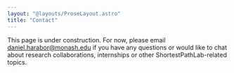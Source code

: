 ```yaml
---
layout: "@layouts/ProseLayout.astro"
title: "Contact"
---
```

This page is under construction. For now, please email [daniel.harabor@monash.edu](mailto:daniel.harabor@monash.edu) if you have any questions or would like to chat about research collaborations, internships or other ShortestPathLab-related topics.
